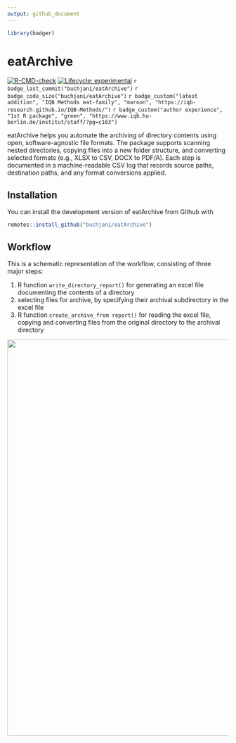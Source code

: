 ```yaml
---
output: github_document
---
```


<!-- README.md is generated from README.Rmd. Please edit that file -->

```r
library(badger)
```

# eatArchive

<!-- badges: start -->
[![R-CMD-check](https://github.com/buchjani/eatArchive/actions/workflows/R-CMD-check.yaml/badge.svg)](https://github.com/buchjani/eatArchive/actions/workflows/R-CMD-check.yaml)
[![Lifecycle: experimental](https://img.shields.io/badge/lifecycle-experimental-orange.svg)](https://lifecycle.r-lib.org/articles/stages.html#experimental)
<!-- `r badge_repostatus("Active")` -->
`r badge_last_commit("buchjani/eatArchive")`
`r badge_code_size("buchjani/eatArchive")`
`r badge_custom("latest addition", "IQB Methods eat-family", "maroon", "https://iqb-research.github.io/IQB-Methods/")`
`r badge_custom("author experience", "1st R package", "green", "https://www.iqb.hu-berlin.de/institut/staff/?pg=c163")`
<!-- `r badge_cran_download("eatArchive", "grand-total", "green")` -->
<!-- badges: end -->

eatArchive helps you automate the archiving of directory contents using open, software-agnostic file formats. The package supports scanning nested directories, copying files into a new folder structure, and converting selected formats (e.g., XLSX to CSV, DOCX to PDF/A). Each step is documented in a machine-readable CSV log that records source paths, destination paths, and any format conversions applied.


## Installation

You can install the development version of eatArchive from Github with

``` r
remotes::install_github("buchjani/eatArchive")
```

## Workflow

This is a schematic representation of the workflow, consisting of three major steps: 

1. R function `write_directory_report()` for generating an excel file documenting the contents of a directory  
2. selecting files for archive, by specifying their archival subdirectory in the excel file 
3. R function `create_archive_from report()` for reading the excel file, copying and converting files from the original directory to the archival directory 

![](./man/figures/README-workflow.png){#id .class width=900px}
